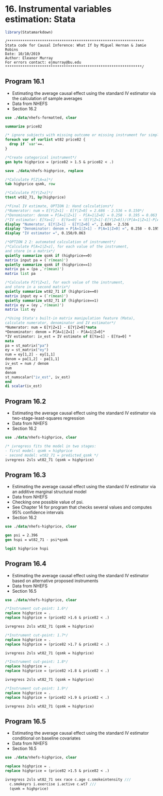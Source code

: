 # 16. Instrumental variables estimation: Stata{-}

```r
library(Statamarkdown)
```

```
/***************************************************************
Stata code for Causal Inference: What If by Miguel Hernan & Jamie Robins
Date: 10/10/2019
Author: Eleanor Murray 
For errors contact: ejmurray@bu.edu
***************************************************************/
```

## Program 16.1

- Estimating the average causal effect using the standard IV estimator via the calculation of sample averages
- Data from NHEFS
- Section 16.2

```stata
use ./data/nhefs-formatted, clear

summarize price82

/* ignore subjects with missing outcome or missing instrument for simplicity*/
foreach var of varlist wt82 price82 {
  drop if `var'==.
}

/*Create categorical instrument*/
gen byte highprice = (price82 > 1.5 & price82 < .)

save ./data/nhefs-highprice, replace

/*Calculate P[Z|A=a]*/
tab highprice qsmk, row

/*Calculate P[Y|Z=z]*/
ttest wt82_71, by(highprice)

/*Final IV estimate, OPTION 1: Hand calculations*/
/*Numerator: num = E[Y|Z=1] - E[Y|Z=0] = 2.686 - 2.536 = 0.150*/
/*Denominator: denom = P[A=1|Z=1] - P[A=1|Z=0] = 0.258 - 0.195 = 0.063 */ 
/*IV estimator: E[Ya=1] - E[Ya=0] = (E[Y|Z=1]-E[Y|Z=0])/(P[A=1|Z=1]-P[A=1|Z=0]) = 0.150/0.063 = 2.397*/
display "Numerator, E[Y|Z=1] - E[Y|Z=0] =", 2.686 - 2.536
display "Denominator: denom = P[A=1|Z=1] - P[A=1|Z=0] =", 0.258 - 0.195
display "IV estimator =", 0.150/0.063

/*OPTION 2 2: automated calculation of instrument*/
/*Calculate P[A=1|Z=z], for each value of the instrument, 
and store in a matrix*/
quietly summarize qsmk if (highprice==0)
matrix input pa = (`r(mean)')
quietly summarize qsmk if (highprice==1)
matrix pa = (pa ,`r(mean)')
matrix list pa

/*Calculate P[Y|Z=z], for each value of the instrument, 
and store in a second matrix*/
quietly summarize wt82_71 if (highprice==0)
matrix input ey = (`r(mean)')
quietly summarize wt82_71 if (highprice==1)
matrix ey = (ey ,`r(mean)')
matrix list ey

/*Using Stata's built-in matrix manipulation feature (Mata), 
calculate numerator, denominator and IV estimator*/
*Numerator: num = E[Y|Z=1] - E[Y|Z=0]*mata
*Denominator: denom = P[A=1|Z=1] - P[A=1|Z=0]*
*IV estimator: iv_est = IV estimate of E[Ya=1] - E[Ya=0] *
mata 
pa = st_matrix("pa")
ey = st_matrix("ey")
num = ey[1,2] - ey[1,1] 
denom = pa[1,2] - pa[1,1]
iv_est = num / denom 
num
denom
st_numscalar("iv_est", iv_est)
end
di scalar(iv_est)
```

## Program 16.2

- Estimating the average causal effect using the standard IV estimator via two-stage-least-squares regression
- Data from NHEFS
- Section 16.2

```stata
use ./data/nhefs-highprice, clear

/* ivregress fits the model in two stages:
- first model: qsmk = highprice
- second model: wt82_71 = predicted_qsmk */
ivregress 2sls wt82_71 (qsmk = highprice)
```

## Program 16.3

- Estimating the average causal effect using the standard IV estimator via an additive marginal structural model
- Data from NHEFS
- Checking one possible value of psi.
- See Chapter 14 for program that checks several values and computes 95% confidence intervals   
- Section 16.2

```stata
use ./data/nhefs-highprice, clear

gen psi = 2.396
gen hspi = wt82_71 - psi*qsmk

logit highprice hspi
```

## Program 16.4

- Estimating the average causal effect using the standard IV estimator based on alternative proposed instruments
- Data from NHEFS
- Section 16.5

```stata
use ./data/nhefs-highprice, clear

/*Instrument cut-point: 1.6*/
replace highprice = .
replace highprice = (price82 >1.6 & price82 < .)

ivregress 2sls wt82_71 (qsmk = highprice)

/*Instrument cut-point: 1.7*/
replace highprice = .
replace highprice = (price82 >1.7 & price82 < .)

ivregress 2sls wt82_71 (qsmk = highprice)

/*Instrument cut-point: 1.8*/
replace highprice = .
replace highprice = (price82 >1.8 & price82 < .)

ivregress 2sls wt82_71 (qsmk = highprice)

/*Instrument cut-point: 1.9*/
replace highprice = .
replace highprice = (price82 >1.9 & price82 < .)

ivregress 2sls wt82_71 (qsmk = highprice)
```

## Program 16.5

- Estimating the average causal effect using the standard IV estimator conditional on baseline covariates
- Data from NHEFS
- Section 16.5

```stata
use ./data/nhefs-highprice, clear

replace highprice = .
replace highprice = (price82 >1.5 & price82 < .)

ivregress 2sls wt82_71 sex race c.age c.smokeintensity ///
  c.smokeyrs i.exercise i.active c.wt7 ///
  (qsmk = highprice)
```

